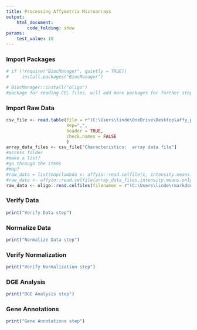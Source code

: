 ```yaml
---
title: Processing Affymetrix Microarrays
output: 
    html_document:
        code_folding: show
params:
    test_value: 10
---
```


### Import Packages
```r
# if (!require("BiocManager", quietly = TRUE))
#     install.packages("BiocManager")

# BiocManager::install("oligo")
#package for reading CEL files, will add more packages for further steps
```
### Import Raw Data
```r
csv_file <- read.table(file = r"(C:\Users\linde\OneDrive\Desktop\affy_processing\data_runsheets\GLDS_25_runsheet.csv)", 
                       sep=",",
                       header = TRUE,
                       check.names = FALSE
                       )
array_data_files <- csv_file["Characteristics:  array data file"]
#access folder
#make a list?
#go through the items 
#map?
#raw_data = list(map(lambda x: affyio::read.celfile(x, intensity.means.only=FALSE), unread_data))
#raw_data <- affyio::read.celfile(array_data_files,intensity.means.only=FALSE)
raw_data <- oligo::read.celfiles(filenames = r"(C:\Users\linde\rmarkdown\input_data\GLDS25\GLDS-25_array_Mmus_C57-6CR_LVR_FLT_Rep1_Sample52_raw.CEL.gz)")
```

### Verify Data
```r
print("Verify Data step")
```
### Normalize Data
```r
print("Normalize Data step")
```
### Verify Normalization
```r
print("Verify Normalization step")
```
### DGE Analysis
```r
print("DGE Analysis step")
```
### Gene Annotations
```r
print("Gene Annotations step")
```